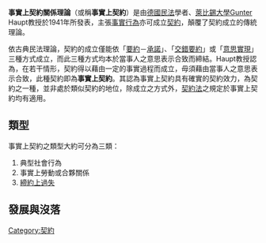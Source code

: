 '''事實上契約關係理論'''（或稱'''事實上契約'''）是由[[德國|德國]][[民法|民法]]學者、[[萊比錫大學|萊比錫大學]]Gunter Haupt教授於1941年所發表，主張[[事實行為|事實行為]]亦可成立[[契約|契約]]，顛覆了契約成立的傳統理論。

依古典民法理論，契約的成立僅能依「[[要約|要約]]－[[承諾|承諾]]」、「[[交錯要約|交錯要約]]」或「[[意思實現|意思實現]]」三種方式成立，而此三種方式均本於當事人之意思表示合致而締結。Haupt教授認為，在若干情形，契約得以藉由一定的事實過程而成立，毋須藉由當事人之意思表示合致，此種契約即為'''事實上契約'''。其認為事實上契約具有確實的契約效力，為契約之一種，並非處於類似契約的地位，除成立之方式外，[[契約法|契約法]]之規定於事實上契約均有適用。

== 類型 ==
事實上契約之類型大約可分為三類：
# 典型社會行為
# 事實上勞動或合夥關係
# [[締約上過失|締約上過失]]

== 發展與沒落 ==



[[Category:契約|Category:契約]]